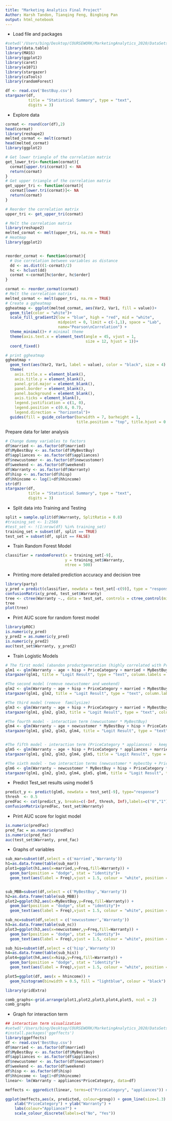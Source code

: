 ```yaml
---
title: "Marketing Analytics Final Project"
Author: Harsh Tandon, Tianqing Feng, Bingbing Pan
output: html_notebook
---
```

- Load file and packages 
```r
#setwd('/Users/bing/Desktop/COURSEWORK/MarketingAnalytics_2020/DataSets for student projects')
library(data.table)
library(MASS)
library(ggplot2)
library(caret)
library(e1071)
library(stargazer)
library(caTools)
library(randomForest)

df <- read.csv('BestBuy.csv')
stargazer(df, 
          title = "Statistical Summary", type = "text",
          digits = 3)
```
- Explore data 
```r
cormat <- round(cor(df),2)
head(cormat)
library(reshape2)
melted_cormat <- melt(cormat)
head(melted_cormat)
library(ggplot2)

# Get lower triangle of the correlation matrix
get_lower_tri<-function(cormat){
  cormat[upper.tri(cormat)] <- NA
  return(cormat)
}
# Get upper triangle of the correlation matrix
get_upper_tri <- function(cormat){
  cormat[lower.tri(cormat)]<- NA
  return(cormat)
}

# Reorder the correlation matrix
upper_tri <- get_upper_tri(cormat)

# Melt the correlation matrix
library(reshape2)
melted_cormat <- melt(upper_tri, na.rm = TRUE)
# Heatmap
library(ggplot2)


reorder_cormat <- function(cormat){
  # Use correlation between variables as distance
  dd <- as.dist((1-cormat)/2)
  hc <- hclust(dd)
  cormat <-cormat[hc$order, hc$order]
}

cormat <- reorder_cormat(cormat)
# Melt the correlation matrix
melted_cormat <- melt(upper_tri, na.rm = TRUE)
# Create a ggheatmap
ggheatmap <- ggplot(melted_cormat, aes(Var2, Var1, fill = value))+
  geom_tile(color = "white")+
  scale_fill_gradient2(low = "blue", high = "red", mid = "white", 
                       midpoint = 0, limit = c(-1,1), space = "Lab", 
                       name="Pearson\nCorrelation") +
  theme_minimal()+ # minimal theme
  theme(axis.text.x = element_text(angle = 45, vjust = 1, 
                                   size = 12, hjust = 1))+
  coord_fixed()

# print ggheatmap
ggheatmap + 
  geom_text(aes(Var2, Var1, label = value), color = "black", size = 4) +
  theme(
    axis.title.x = element_blank(),
    axis.title.y = element_blank(),
    panel.grid.major = element_blank(),
    panel.border = element_blank(),
    panel.background = element_blank(),
    axis.ticks = element_blank(),
    legend.justification = c(1, 0),
    legend.position = c(0.6, 0.7),
    legend.direction = "horizontal")+
  guides(fill = guide_colorbar(barwidth = 7, barheight = 1,
                               title.position = "top", title.hjust = 0.5))


```
Prepare data for later analysis
```r
# Change dummy variables to factors
df$married <- as.factor(df$married)
df$MyBestBuy <- as.factor(df$MyBestBuy)
df$appliances <- as.factor(df$appliances)
df$newcustomer <- as.factor(df$newcustomer)
df$weekend <- as.factor(df$weekend)
df$Warranty <- as.factor(df$Warranty)
df$hisp <- as.factor(df$hisp)
df$hhincome <- log(1+df$hhincome)
str(df)
stargazer(df, 
          title = "Statistical Summary", type = "text",
          digits = 3)
```
- Split data into Training and Testing
```r
split = sample.split(df$Warranty, SplitRatio = 0.8)
#training_set <- 1:2560
#test_set <- !(1:nrow(df) %in% training_set) 
training_set = subset(df, split == TRUE)
test_set = subset(df, split == FALSE)
```
- Train Random Forest Model
```r
classifier = randomForest(x = training_set[-9],
                          y = training_set$Warranty,
                          ntree = 500)
```
- Printing more detailed prediction accuracy and decision tree
```r
library(party)
y_pred = predict(classifier, newdata = test_set[-c(9)], type = "response")
confusionMatrix(y_pred, test_set$Warranty)
tree <- ctree(Warranty ~., data = test_set, controls = ctree_control(mincriterion = 0.30))
tree
plot(tree)
```
- Print AUC score for random forest model
```r
library(pROC)
is.numeric(y_pred)
y_pred2 = as.numeric(y_pred)
is.numeric(y_pred2)
auc(test_set$Warranty, y_pred2)

```
- Train Logistic Models
```r
# The first model (abandon productgeneration (highly correlated with PriceCategory), personid)
glm1 <- glm(Warranty ~ age + hisp + PriceCategory + married + MyBestBuy + hhincome + appliances + familysize + newcustomer + weekend, data = training_set, family="binomial")
stargazer(glm1, title = "Logit Result", type = "text", column.labels = c("Model-1"), df = FALSE, digits = 3, star.cutoffs = c(0.05, 0.01, 0.001))

#The second model (remove newcustomer and weekend)
glm2 <- glm(Warranty ~ age + hisp + PriceCategory + married + MyBestBuy + hhincome + appliances + familysize, data = training_set, family="binomial")
stargazer(glm1, glm2, title = "Logit Result", type = "text", column.labels = c("Model-1", "Model-2"), df = FALSE, digits = 3, star.cutoffs = c(0.05, 0.01, 0.001))

#The third model (remove  familysize)
glm3 <- glm(Warranty ~ age + hisp + PriceCategory + married + MyBestBuy + hhincome + appliances, data = training_set, family="binomial")
stargazer(glm1, glm2, glm3, title = "Logit Result", type = "text", column.labels = c("Model-1", "Model-2", "Model-3"), df = FALSE, digits = 3, star.cutoffs = c(0.05, 0.01, 0.001))

#The fourth model - interaction term (newcustomer * MyBestBuy)
glm4 <- glm(Warranty ~ age + newcustomer * MyBestBuy + hisp + PriceCategory + appliances + married + hhincome, data = training_set, family="binomial")
stargazer(glm1, glm2, glm3, glm4, title = "Logit Result", type = "text", column.labels = c("Model-1", "Model-2", "Model-3", "Model-4"), df = FALSE, digits = 3, star.cutoffs = c(0.05, 0.01, 0.001))


#The fifth model - interaction term (PriceCategory * appliances) - keep
glm5 <- glm(Warranty ~ age + hisp + PriceCategory * appliances + married + MyBestBuy + hhincome, data = training_set, family="binomial")
stargazer(glm1, glm2, glm3, glm4, glm5, title = "Logit Result", type = "text", column.labels = c("Model-1", "Model-2", "Model-3", "Model-4", "Model-5"), df = FALSE, digits = 3, star.cutoffs = c(0.05, 0.01, 0.001))

#The sixth model - two interaction terms (newcustomer * mybestby + PriceCategory * appliances)
glm6 <- glm(Warranty ~ newcustomer * MyBestBuy + hisp + PriceCategory * appliances + married + hhincome, data = training_set, family="binomial")
stargazer(glm1, glm2, glm3, glm4, glm5, glm6, title = "Logit Result", type = "text", column.labels = c("Model-1", "Model-2", "Model-3", "Model-4", "Model-5", "Model-6"), df = FALSE, digits = 3, star.cutoffs = c(0.05, 0.01, 0.001))
```
- Predict Test_set results using model 5
```r
predict_y <- predict(glm5, newdata = test_set[-9], type="response")
thresh  <- 0.5            
predFac <- cut(predict_y, breaks=c(-Inf, thresh, Inf),labels=c("0","1"))
confusionMatrix(predFac, test_set$Warranty)
```
- Print AUC score for logist model
```r
is.numeric(predFac)
pred_fac = as.numeric(predFac)
is.numeric(pred_fac)
auc(test_set$Warranty, pred_fac)
```
- Graphs of variables
```r
sub_mar=subset(df,select = c('married','Warranty'))
h1=as.data.frame(table(sub_mar))
plot1=ggplot(h1,aes(x=married,y=Freq,fill=Warranty)) +
  geom_bar(position = "dodge", stat = "identity")+
  geom_text(aes(label = Freq),vjust = 1.5, colour = "white", position = position_dodge(.9), size = 5)


sub_MBB=subset(df,select = c('MyBestBuy','Warranty'))
h2=as.data.frame(table(sub_MBB))
plot2=ggplot(h2,aes(x=MyBestBuy,y=Freq,fill=Warranty)) +
  geom_bar(position = "dodge", stat = "identity")+
  geom_text(aes(label = Freq),vjust = 1.5, colour = "white", position = position_dodge(.9), size = 5)

sub_nc=subset(df,select = c('newcustomer','Warranty'))
h3=as.data.frame(table(sub_nc))
plot3=ggplot(h3,aes(x=newcustomer,y=Freq,fill=Warranty)) +
  geom_bar(position = "dodge", stat = "identity")+
  geom_text(aes(label = Freq),vjust = 1.5, colour = "white", position = position_dodge(.9), size = 5)

sub_his=subset(df,select = c('hisp','Warranty'))
h4=as.data.frame(table(sub_his))
plot4=ggplot(h4,aes(x=hisp,y=Freq,fill=Warranty)) +
  geom_bar(position = "dodge", stat = "identity")+
  geom_text(aes(label = Freq),vjust = 1.5, colour = "white", position = position_dodge(.9), size = 5)

plot5=ggplot(df, aes(x = hhincome)) +
  geom_histogram(binwidth = 0.5, fill = "lightblue", colour = "black")

library(gridExtra)

comb_graphs<-grid.arrange(plot1,plot2,plot3,plot4,plot5, ncol = 2)
comb_graphs
```
- Graph for interaction term
```r
## interaction term visualization
#setwd('/Users/bing/Desktop/COURSEWORK/MarketingAnalytics_2020/DataSets for student projects')
#install.packages('ggeffects')
library(ggeffects)
df <- read.csv('BestBuy.csv')
df$married <- as.factor(df$married)
df$MyBestBuy <- as.factor(df$MyBestBuy)
df$appliances <- as.factor(df$appliances)
df$newcustomer <- as.factor(df$newcustomer)
df$weekend <- as.factor(df$weekend)
df$hisp <- as.factor(df$hisp)
df$hhincome <- log(1+df$hhincome)
linear<- lm(Warranty ~ appliances*PriceCategory, data=df)

meffects <- ggpredict(linear, terms=c("PriceCategory", "appliances")) # generates a tidy data frame  

ggplot(meffects,aes(x, predicted, colour=group)) + geom_line(size=1.3) + 
    xlab("PriceCategory") + ylab("Warranty") +
    labs(colour="Appliance?") + 
    scale_colour_discrete(labels=c("No", "Yes"))

```

